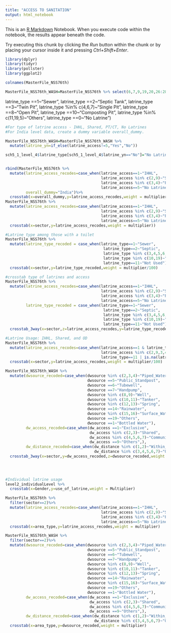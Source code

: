 ```yaml
---
title: "ACCESS TO SANITATION"
output: html_notebook
---
```


This is an [R Markdown](http://rmarkdown.rstudio.com) Notebook. When you execute code within the notebook, the results appear beneath the code. 

Try executing this chunk by clicking the *Run* button within the chunk or by placing your cursor inside it and pressing *Ctrl+Shift+Enter*. 

```r
library(dplyr)
library(tidyr)
library(pollster)
library(ggplot2)
```

```r
colnames(MasterFile_NSS76th)

MasterFile_NSS76th_WASH=MasterFile_NSS76th %>% select(6,7,9,19,20,26:28,40,42:50,57,58,71,72,78,86,87,93:104,180,182,186,192)
```


latrine_type ==1~"Sewer",
latrine_type ==2~"Septic Tank",
latrine_type ==3~"Twin Pit",
latrine_type %in% c(4,6,7)~"Single Pit",
latrine_type ==8~"Open Pit",
latrine_type ==10~"Composting Pit",
latrine_type %in% c(11,19,5)~"Others",
latrine_type ==0~"No Latrine")
```r
#For type of latrine access - IHHL, Shared, PT/CT, No Latrines
#For India level data, create a dummy variable overall_dummy.

MasterFile_NSS76th_WASH=MasterFile_NSS76th_WASH %>%
  mutate(latrine_yn=if_else(latrine_access!=5,"Yes","No"))

sch5_1_level_4$latrine_type[sch5_1_level_4$latrine_yn=="No"]="No Latrine"


rbind(MasterFile_NSS76th %>%
  mutate(latrine_access_recodes=case_when(latrine_access==1~"IHHL",
                                          latrine_access %in% c(2,9)~"Shared",
                                          latrine_access %in% c(3,4)~"PT/CT",
                                          latrine_access==5~"No Latrine"),
         overall_dummy="India")%>%
  crosstab(x=overall_dummy,y=latrine_access_recodes,weight = multiplier)%>%rename("sector"="overall_dummy"),
MasterFile_NSS76th %>%
  mutate(latrine_access_recodes=case_when(latrine_access==1~"IHHL",
                                          latrine_access %in% c(2,9)~"Shared",
                                          latrine_access %in% c(3,4)~"PT/CT",
                                          latrine_access==5~"No Latrine"))%>%
  crosstab(x=sector,y=latrine_access_recodes,weight = multiplier))
```
```r
#Latrine type among those with a toilet
MasterFile_NSS76th %>%
  mutate(latrine_type_recoded = case_when(latrine_type==1~"Sewer",
                                           latrine_type==2~"Septic",
                                           latrine_type %in% c(3,4,5,6,7,8)~"Pit",
                                           latrine_type %in% c(10,19)~"Others",
                                           latrine_type==11~"Not Used"))%>%
  crosstab(x=sector,y=latrine_type_recoded,weight = multiplier/100)
```


```r
#crosstab type of latrines and access
MasterFile_NSS76th %>%
  mutate(latrine_access_recodes=case_when(latrine_access==1~"IHHL",
                                          latrine_access %in% c(2,9)~"Shared",
                                          latrine_access %in% c(3,4)~"PT/CT",
                                          latrine_access==5~"No Latrine"),
         latrine_type_recoded = case_when(latrine_type==1~"Sewer",
                                           latrine_type==2~"Septic",
                                           latrine_type %in% c(3,4,5,6,7,8)~"Pit",
                                           latrine_type %in% c(10,19)~"Others",
                                           latrine_type==11~"Not Used"))%>%
  crosstab_3way(x=sector,z=latrine_access_recodes,y=latrine_type_recoded,weight=multiplier)
```

```r
#Latrine Usage: IHHL, Shared, and OD
MasterFile_NSS76th %>%
  mutate(latrine_access_recodes=case_when(latrine_access==1 & latrine_type!=11~"IHHL",
                                          latrine_access %in% c(2,9,3,4) & latrine_type!=11~"Shared",
                                          latrine_type==11 | is.na(latrine_type)~"OD"))%>%
  crosstab(x=sector,y=latrine_access_recodes,weight = multiplier/100)
```

```r
MasterFile_NSS76th_WASH %>%
  mutate(dwsource_recoded=case_when(dwsource %in% c(2,3,4)~"Piped_Water",
                                    dwsource ==5~"Public_Standpost",
                                    dwsource ==6~"Tubewell",
                                    dwsource ==7~"Handpump",
                                    dwsource %in% c(8,9)~"Well",
                                    dwsource %in% c(10,11)~"Tanker",
                                    dwsource %in% c(12,13)~"Spring",
                                    dwsource ==14~"Rainwater",
                                    dwsource %in% c(15,16)~"Surface_Water",
                                    dwsource ==19~"Others",
                                    dwsource ==1~"Bottled Water"),
         dw_access_recoded=case_when(dw_access ==1~"Exclusive",
                                     dw_access %in% c(2,3)~"Shared",
                                     dw_access %in% c(4,5,6,7)~"Community",
                                     dw_access ==9~"Others",),
         dw_distance_recoded=case_when(dw_distance %in% c(1,2)~"Within_Dwelling_Premises",
                                       dw_distance %in% c(3,4,5,6,7)~"Outside_Dwelling_Premises"))%>%
  crosstab_3way(x=sector,y=dw_access_recoded,z=dwsource_recoded,weight = multiplier)

  
  
```

```r
#Individual latrine usage
level2_individualLevel %>%
  crosstab(x=Gender,y=use_of_latrine,weight = Multiplier)
```


```r
MasterFile_NSS76th %>%
  filter(sector==2)%>%
  mutate(latrine_access_recodes=case_when(latrine_access==1~"IHHL",
                                          latrine_access %in% c(2,9)~"Shared",
                                          latrine_access %in% c(3,4)~"PT/CT",
                                          latrine_access==5~"No Latrine"))%>%
  crosstab(x=area_type,y=latrine_access_recodes,weight = multiplier)
```

```r
MasterFile_NSS76th_WASH %>%
  filter(sector==2)%>%
  mutate(dwsource_recoded=case_when(dwsource %in% c(2,3,4)~"Piped_Water",
                                    dwsource ==5~"Public_Standpost",
                                    dwsource ==6~"Tubewell",
                                    dwsource ==7~"Handpump",
                                    dwsource %in% c(8,9)~"Well",
                                    dwsource %in% c(10,11)~"Tanker",
                                    dwsource %in% c(12,13)~"Spring",
                                    dwsource ==14~"Rainwater",
                                    dwsource %in% c(15,16)~"Surface_Water",
                                    dwsource ==19~"Others",
                                    dwsource ==1~"Bottled Water"),
         dw_access_recoded=case_when(dw_access ==1~"Exclusive",
                                     dw_access %in% c(2,3)~"Shared",
                                     dw_access %in% c(4,5,6,7)~"Community",
                                     dw_access ==9~"Others",),
         dw_distance_recoded=case_when(dw_distance %in% c(1,2)~"Within_Dwelling_Premises",
                                       dw_distance %in% c(3,4,5,6,7)~"Outside_Dwelling_Premises"))%>%
  crosstab(x=area_type,y=dwsource_recoded,weight = multiplier)
```

